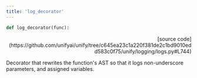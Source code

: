 ```yaml
---
title: 'log_decorator'
---
```


```python
def log_decorator(func):
```

<p align="right">[source code](https://github.com/unifyai/unify/tree/c645ea23c1a220f381de2c1bd9010edd583c0f75/unify/logging/logs.py#L744)</p>

Decorator that rewrites the function's AST so that it logs non-underscore
parameters, and assigned variables.